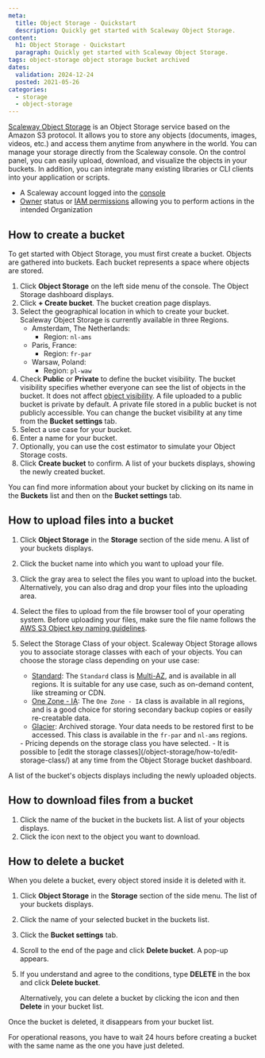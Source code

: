 ```yaml
---
meta:
  title: Object Storage - Quickstart
  description: Quickly get started with Scaleway Object Storage.
content:
  h1: Object Storage - Quickstart
  paragraph: Quickly get started with Scaleway Object Storage.
tags: object-storage object storage bucket archived
dates:
  validation: 2024-12-24
  posted: 2021-05-26
categories:
  - storage
  - object-storage
---
```


[Scaleway Object Storage](/object-storage/concepts/#object-storage) is an Object Storage service based on the Amazon S3 protocol. It allows you to store any objects (documents, images, videos, etc.) and access them anytime from anywhere in the world. You can manage your storage directly from the Scaleway console. On the control panel, you can easily upload, download, and visualize the objects in your buckets. In addition, you can integrate many existing libraries or CLI clients into your application or scripts.

<Macro id="requirements" />

- A Scaleway account logged into the [console](https://console.scaleway.com)
- [Owner](/iam/concepts/#owner) status or [IAM permissions](/iam/concepts/#permission) allowing you to perform actions in the intended Organization

## How to create a bucket

To get started with Object Storage, you must first create a bucket. Objects are gathered into buckets. Each bucket represents a space where objects are stored.

1. Click **Object Storage** on the left side menu of the console. The Object Storage dashboard displays.
2. Click **+ Create bucket**. The bucket creation page displays.
3. Select the geographical location in which to create your bucket. Scaleway Object Storage is currently available in three Regions.
    - Amsterdam, The Netherlands:
      - Region: `nl-ams`
    - Paris, France:
      - Region: `fr-par`
    - Warsaw, Poland:
      - Region: `pl-waw`
4. Check **Public** or **Private** to define the bucket visibility. The bucket visibility specifies whether everyone can see the list of objects in the bucket. It does not affect [object visibility](/object-storage/concepts/#visibility).
    <Message type="note">
      A file uploaded to a public bucket is private by default.
      A private file stored in a public bucket is not publicly accessible.
      You can change the bucket visibility at any time from the **Bucket settings** tab.
    </Message>
5. Select a use case for your bucket.
6. Enter a name for your bucket.
7. Optionally, you can use the cost estimator to simulate your Object Storage costs.
8. Click **Create bucket** to confirm. A list of your buckets displays, showing the newly created bucket.

You can find more information about your bucket by clicking on its name in the **Buckets** list and then on the **Bucket settings** tab.

## How to upload files into a bucket

1. Click **Object Storage** in the **Storage** section of the side menu. A list of your buckets displays.
2. Click the bucket name into which you want to upload your file.
3. Click the gray area to select the files you want to upload into the bucket. Alternatively, you can also drag and drop your files into the uploading area.
4. Select the files to upload from the file browser tool of your operating system.
    <Message type="important">
      Before uploading your files, make sure the file name follows the [AWS S3 Object key naming guidelines](https://docs.aws.amazon.com/AmazonS3/latest/userguide/object-keys.html#object-key-guidelines).
    </Message>
5. Select the Storage Class of your object. Scaleway Object Storage allows you to associate storage classes with each of your objects. You can choose the storage class depending on your use case:
    - [Standard](/object-storage/concepts/#storage-class): The `Standard` class is [Multi-AZ](/faq/objectstorage/#what-are-the-object-storage-classes-offered-by-scaleway), and is available in all regions. It is suitable for any use case, such as on-demand content, like streaming or CDN.
    - [One Zone - IA](/object-storage/concepts/#storage-class): The `One Zone - IA` class is available in all regions, and is a good choice for storing secondary backup copies or easily re-creatable data.
    - [Glacier](/object-storage/concepts/#storage-class): Archived storage. Your data needs to be restored first to be accessed. This class is available in the `fr-par` and `nl-ams` regions.

    <Message type="note">
      - Pricing depends on the storage class you have selected.
      - It is possible to [edit the storage classes](/object-storage/how-to/edit-storage-class/) at any time from the Object Storage bucket dashboard.
    </Message>
A list of the bucket's objects displays including the newly uploaded objects.

## How to download files from a bucket

1. Click the name of the bucket in the buckets list. A list of your objects displays.
2. Click the <Icon name="download" /> icon next to the object you want to download.

## How to delete a bucket

When you delete a bucket, every object stored inside it is deleted with it.

1. Click **Object Storage** in the **Storage** section of the side menu. The list of your buckets displays.
2. Click the name of your selected bucket in the buckets list.
3. Click the **Bucket settings** tab.
4. Scroll to the end of the page and click **Delete bucket**. A pop-up appears.
5. If you understand and agree to the conditions, type **DELETE** in the box and click **Delete bucket**.

    Alternatively, you can delete a bucket by clicking the <Icon name="more" /> icon and then **Delete** in your bucket list.

Once the bucket is deleted, it disappears from your bucket list.

<Message type="note">
  For operational reasons, you have to wait 24 hours before creating a bucket with the same name as the one you have just deleted.
</Message>
